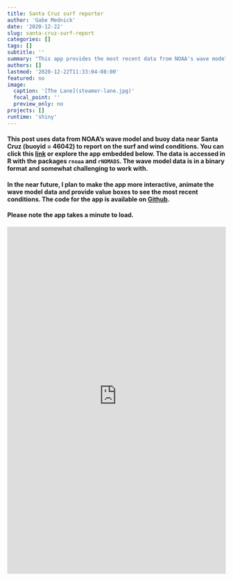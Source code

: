 ```yaml
---
title: Santa Cruz surf reporter
author: 'Gabe Mednick'
date: '2020-12-22'
slug: santa-cruz-surf-report
categories: []
tags: []
subtitle: ''
summary: "This app provides the most recent data from NOAA's wave model <br> (Pacific) and buoy data near Santa Cruz, California"
authors: []
lastmod: '2020-12-22T11:33:04-08:00'
featured: no
image: 
  caption: '[The Lane](steamer-lane.jpg)'
  focal_point: ''
  preview_only: no
projects: []
runtime: 'shiny'
---
```


#### This post uses data from NOAA's wave model and buoy data near Santa Cruz (buoyid = 46042) to report on the surf and wind conditions. You can click this [link](https://biolight-informatics.shinyapps.io/surf_reporter/) or explore the app embedded below. The data is accessed in R with the packages `rnoaa` and `rNOMADS`. The wave model data is in a binary format and somewhat challenging to work with. 

#### In the near future, I plan to make the app more interactive, animate the wave model data and provide value boxes to see the most recent conditions. The code for the app is available on [Git<i class="fab fa-github"  style="color: #32cd32"></i>hub](https://github.com/gmednick/surf-watch/blob/master/app.R).

#### Please note the app takes a minute to load.

<iframe height="800" width="100%" frameborder="no" src="https://biolight-informatics.shinyapps.io/surf_reporter/"> </iframe>